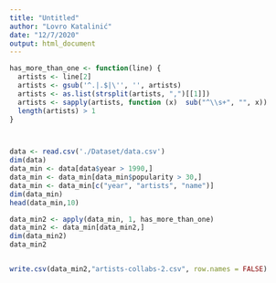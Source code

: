 ```yaml
---
title: "Untitled"
author: "Lovro Katalinić"
date: "12/7/2020"
output: html_document
---
```


```r
has_more_than_one <- function(line) {
  artists <- line[2]
  artists <- gsub('^.|.$|\'', '', artists)
  artists <- as.list(strsplit(artists, ",")[[1]])
  artists <- sapply(artists, function (x)  sub("^\\s+", "", x))
  length(artists) > 1
}



data <- read.csv('./Dataset/data.csv')
dim(data)
data_min <- data[data$year > 1990,]
data_min <- data_min[data_min$popularity > 30,]
data_min <- data_min[c("year", "artists", "name")]
dim(data_min)
head(data_min,10)

data_min2 <- apply(data_min, 1, has_more_than_one)
data_min2 <- data_min[data_min2,]
dim(data_min2)
data_min2


write.csv(data_min2,"artists-collabs-2.csv", row.names = FALSE)
```
